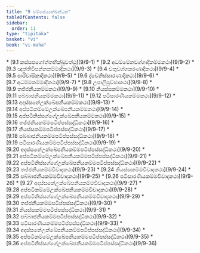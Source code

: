 ```yaml
---
title: "9 චම්පේය්‍යක්ඛන්ධක"
tableOfContents: false
sidebar:
  order: 11
type: "tipitaka"
basket: "vi"
book: "vi-maha"
---
```



<DynamicBreadcrumb />



<TableOfContents book="vi-maha" section="9">
* [9.1 කස්සපගෝත්තභික්ඛුවත්ථු](9/9-1)
* [9.2 අධම්මේනවග්ගාදිකම්මකථා](9/9-2)
* [9.3 ඤත්තිවිපන්නකම්මාදිකථා](9/9-3)
* [9.4 චතුවග්ගකරණාදිකථා](9/9-4)
* [9.5 පාරිවාසිකාදිකථා](9/9-5)
* [9.6 ද්වේනිස්සාරණාදිකථා](9/9-6)
* [9.7 අධම්මකම්මාදිකථා](9/9-7)
* [9.8 උපාලිපුච්ඡාකථා](9/9-8)
* [9.9 තජ්ජනීයකම්මකථා](9/9-9)
* [9.10 නියස්සකම්මකථා](9/9-10)
* [9.11 පබ්බාජනීයකම්මකථා](9/9-11)
* [9.12 පටිසාරණීයකම්මකථා](9/9-12)
* [9.13 අදස්සනේඋක්ඛේපනීයකම්මකථා](9/9-13)
* [9.14 අප්පටිකම්මේඋක්ඛේපනීයකම්මකථා](9/9-14)
* [9.15 අප්පටිනිස්සග්ගේඋක්ඛේපනීයකම්මකථා](9/9-15)
* [9.16 තජ්ජනීයකම්මපටිප්පස්සද්ධිකථා](9/9-16)
* [9.17 නියස්සකම්මපටිප්පස්සද්ධිකථා](9/9-17)
* [9.18 පබ්බාජනීයකම්මපටිප්පස්සද්ධිකථා](9/9-18)
* [9.19 පටිසාරණීයකම්මපටිප්පස්සද්ධිකථා](9/9-19)
* [9.20 අදස්සනේඋක්ඛේපනීයකම්මපටිප්පස්සද්ධිකථා](9/9-20)
* [9.21 අප්පටිකම්මේඋක්ඛේපනීයකම්මපටිප්පස්සද්ධිකථා](9/9-21)
* [9.22 අප්පටිනිස්සග්ගේඋක්ඛේපනීයකම්මපටිප්පස්සද්ධිකථා](9/9-22)
* [9.23 තජ්ජනීයකම්මවිවාදකථා](9/9-23)
* [9.24 නියස්සකම්මවිවාදකථා](9/9-24)
* [9.25 පබ්බාජනීයකම්මවිවාදකථා](9/9-25)
* [9.26 පටිසාරණීයකම්මවිවාදකථා](9/9-26)
* [9.27 අදස්සනේඋක්ඛේපනීයකම්මවිවාදකථා](9/9-27)
* [9.28 අප්පටිකම්මේඋක්ඛේපනීයකම්මවිවාදකථා](9/9-28)
* [9.29 අප්පටිනිස්සග්ගේඋක්ඛේපනීයකම්මවිවාදකථා](9/9-29)
* [9.30 තජ්ජනීයකම්මපටිප්පස්සද්ධිකථා](9/9-30)
* [9.31 නියස්සකම්මපටිප්පස්සද්ධිකථා](9/9-31)
* [9.32 පබ්බාජනීයකම්මපටිප්පස්සද්ධිකථා](9/9-32)
* [9.33 පටිසාරණීයකම්මපටිප්පස්සද්ධිකථා](9/9-33)
* [9.34 අදස්සනේඋක්ඛේපනීයකම්මපටිප්පස්සද්ධිකථා](9/9-34)
* [9.35 අප්පටිකම්මේඋක්ඛේපනීයකම්මපටිප්පස්සද්ධිකථා](9/9-35)
* [9.36 අප්පටිනිස්සග්ගේඋක්ඛේපනීයකම්මපටිප්පස්සද්ධිකථා](9/9-36)
</TableOfContents>